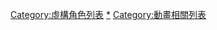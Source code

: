 {{Catnav|頁面分類|列表|文化相關列表|娛樂列表|虛構人物列表}}
{{Catnav|頁面分類|列表|人物列表|虛構人物列表}}
{{Catnav|頁面分類|人文學科|文学|虛構|虛構人物|虛構人物列表}}
{{Catnav|頁面分類|列表|文化相關列表|娛樂列表|動畫相關列表}}

[[Category:虛構角色列表|Category:虛構角色列表]]
[[Category:動畫角色|*]]
[[Category:動畫相關列表|Category:動畫相關列表]]